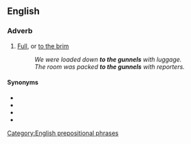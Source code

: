 {{also|gunwale}}
==English==

===Adverb===
{{en-adv|head=[[to]] [[the]] [[gunnel]]s|-}}

# [[full|Full]], or [[to the brim]]
#: ''We were loaded down '''to the gunnels''' with luggage.''
#: ''The room was packed '''to the gunnels''' with reporters.''

====Synonyms====
* {{l|en|to the brim}}
* {{l|en|to the full}}
* {{l|en|to the gills}}
* {{l|en|to the tonsils}}

[[Category:English prepositional phrases]]